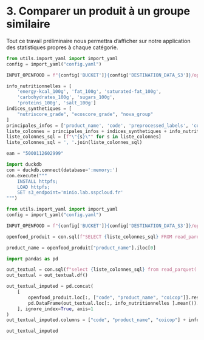 # 3. Comparer un produit à un groupe similaire

Tout ce travail préliminaire nous permettra d'afficher sur notre application des statistiques
propres à chaque catégorie.

```python
from utils.import_yaml import import_yaml
config = import_yaml("config.yaml")

INPUT_OPENFOOD = f"{config['BUCKET']}{config['DESTINATION_DATA_S3']}/openfood.parquet"
```

```python
info_nutritionnelles = [
    'energy-kcal_100g', 'fat_100g', 'saturated-fat_100g',
    'carbohydrates_100g', 'sugars_100g',
    'proteins_100g', 'salt_100g']
indices_synthetiques = [
    "nutriscore_grade", "ecoscore_grade", "nova_group"
]
principales_infos = ['product_name', 'code', 'preprocessed_labels', 'coicop']
liste_colonnes = principales_infos + indices_synthetiques + info_nutritionnelles
liste_colonnes_sql = [f"\"{s}\"" for s in liste_colonnes]
liste_colonnes_sql = ', '.join(liste_colonnes_sql)
```

```python
ean = "5000112602999"
```


```python
import duckdb
con = duckdb.connect(database=':memory:')
con.execute("""
    INSTALL httpfs;
    LOAD httpfs;
    SET s3_endpoint='minio.lab.sspcloud.fr'
""")

from utils.import_yaml import import_yaml
config = import_yaml("config.yaml")

INPUT_OPENFOOD = f"{config['BUCKET']}{config['DESTINATION_DATA_S3']}/openfood.parquet"

openfood_produit = con.sql(f"SELECT {liste_colonnes_sql} FROM read_parquet('s3://{INPUT_OPENFOOD}') WHERE CAST(ltrim(code, '0') AS STRING) = CAST(ltrim({ean}) AS STRING)").df()
```

```python
product_name = openfood_produit["product_name"].iloc[0]
```

```python
import pandas as pd

out_textual = con.sql(f"select {liste_colonnes_sql} from read_parquet('s3://{INPUT_OPENFOOD}') WHERE jaro_winkler_similarity('{product_name}',product_name) > 0.9")
out_textual = out_textual.df()

out_textual_imputed = pd.concat(
    [
        openfood_produit.loc[:, ["code", "product_name", "coicop"]].reset_index(drop = True),
        pd.DataFrame(out_textual.loc[:, info_nutritionnelles ].mean()).T
    ], ignore_index=True, axis=1
)
out_textual_imputed.columns = ["code", "product_name", "coicop"] + info_nutritionnelles

out_textual_imputed
```


